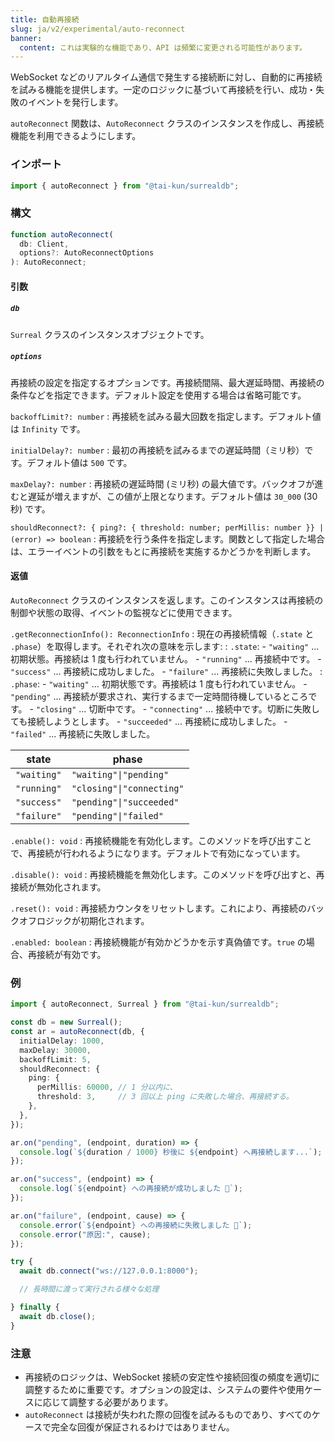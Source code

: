 ```yaml
---
title: 自動再接続
slug: ja/v2/experimental/auto-reconnect
banner:
  content: これは実験的な機能であり、API は頻繁に変更される可能性があります。
---
```


WebSocket などのリアルタイム通信で発生する接続断に対し、自動的に再接続を試みる機能を提供します。一定のロジックに基づいて再接続を行い、成功・失敗のイベントを発行します。

`autoReconnect` 関数は、`AutoReconnect` クラスのインスタンスを作成し、再接続機能を利用できるようにします。

### インポート

```ts
import { autoReconnect } from "@tai-kun/surrealdb";
```

### 構文

```ts
function autoReconnect(
  db: Client, 
  options?: AutoReconnectOptions
): AutoReconnect;
```

#### 引数

##### `db`

`Surreal` クラスのインスタンスオブジェクトです。

##### `options`

再接続の設定を指定するオプションです。再接続間隔、最大遅延時間、再接続の条件などを指定できます。デフォルト設定を使用する場合は省略可能です。

`backoffLimit?: number`
:   再接続を試みる最大回数を指定します。デフォルト値は `Infinity` です。

`initialDelay?: number`
:   最初の再接続を試みるまでの遅延時間（ミリ秒）です。デフォルト値は `500` です。

`maxDelay?: number`
:   再接続の遅延時間 (ミリ秒) の最大値です。バックオフが進むと遅延が増えますが、この値が上限となります。デフォルト値は `30_000` (30 秒) です。

`shouldReconnect?: { ping?: { threshold: number; perMillis: number }} | (error) => boolean`
:   再接続を行う条件を指定します。関数として指定した場合は、エラーイベントの引数をもとに再接続を実施するかどうかを判断します。

#### 返値

`AutoReconnect` クラスのインスタンスを返します。このインスタンスは再接続の制御や状態の取得、イベントの監視などに使用できます。

`.getReconnectionInfo(): ReconnectionInfo`
:   現在の再接続情報（`.state` と `.phase`）を取得します。それぞれ次の意味を示します:
:   `.state`:
    - `"waiting"` ... 初期状態。再接続は 1 度も行われていません。
    - `"running"` ... 再接続中です。
    - `"success"` ... 再接続に成功しました。
    - `"failure"` ... 再接続に失敗しました。
:   `.phase`:
    - `"waiting"`    ... 初期状態です。再接続は 1 度も行われていません。
    - `"pending"`    ... 再接続が要求され、実行するまで一定時間待機しているところです。
    - `"closing"`    ... 切断中です。
    - `"connecting"` ... 接続中です。切断に失敗しても接続しようとします。
    - `"succeeded"`  ... 再接続に成功しました。
    - `"failed"`     ... 再接続に失敗しました。

| state       | phase                     |
| ----------- | ------------------------- |
| `"waiting"` | `"waiting"\|"pending"`    |
| `"running"` | `"closing"\|"connecting"` |
| `"success"` | `"pending"\|"succeeded"`  |
| `"failure"` | `"pending"\|"failed"`     |

`.enable(): void`
:   再接続機能を有効化します。このメソッドを呼び出すことで、再接続が行われるようになります。デフォルトで有効になっています。

`.disable(): void`
:   再接続機能を無効化します。このメソッドを呼び出すと、再接続が無効化されます。

`.reset(): void`
:   再接続カウンタをリセットします。これにより、再接続のバックオフロジックが初期化されます。

`.enabled: boolean`
:   再接続機能が有効かどうかを示す真偽値です。`true` の場合、再接続が有効です。

### 例

```ts
import { autoReconnect, Surreal } from "@tai-kun/surrealdb";

const db = new Surreal();
const ar = autoReconnect(db, {
  initialDelay: 1000,
  maxDelay: 30000,
  backoffLimit: 5,
  shouldReconnect: {
    ping: {
      perMillis: 60000, // 1 分以内に、
      threshold: 3,     // 3 回以上 ping に失敗した場合、再接続する。
    },
  },
});

ar.on("pending", (endpoint, duration) => {
  console.log(`${duration / 1000} 秒後に ${endpoint} へ再接続します...`);
});

ar.on("success", (endpoint) => {
  console.log(`${endpoint} への再接続が成功しました 🎉`);
});

ar.on("failure", (endpoint, cause) => {
  console.error(`${endpoint} への再接続に失敗しました 🤯`);
  console.error("原因:", cause);
});

try {
  await db.connect("ws://127.0.0.1:8000");

  // 長時間に渡って実行される様々な処理

} finally {
  await db.close();
}
```

### 注意

- 再接続のロジックは、WebSocket 接続の安定性や接続回復の頻度を適切に調整するために重要です。オプションの設定は、システムの要件や使用ケースに応じて調整する必要があります。
- `autoReconnect` は接続が失われた際の回復を試みるものであり、すべてのケースで完全な回復が保証されるわけではありません。
